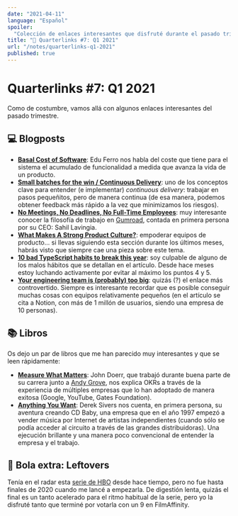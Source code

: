 ```yaml
---
date: "2021-04-11"
language: "Español"
spoiler:
  "Colección de enlaces interesantes que disfruté durante el pasado trimestre."
title: "🔗 Quarterlinks #7: Q1 2021"
url: "/notes/quarterlinks-q1-2021"
published: true
---
```


# Quarterlinks #7: Q1 2021

Como de costumbre, vamos allá con algunos enlaces interesantes del pasado
trimestre.

## 💻 Blogposts

- **[Basal Cost of Software][basal-cost]**: Edu Ferro nos habla del coste que
  tiene para el sistema el acumulado de funcionalidad a medida que avanza la
  vida de un producto.
- **[Small batches for the win / Continuous Delivery][small-batches]**: uno de
  los conceptos clave para entender (e implementar) _continuous delivery_:
  trabajar en pasos pequeñitos, pero de manera continua (de esa manera, podemos
  obtener feedback más rápido a la vez que minimizamos los riesgos).
- **[No Meetings, No Deadlines, No Full-Time Employees][no-meetings]**: muy
  interesante conocer la filosofía de trabajo en [Gumroad][gumroad], contada en
  primera persona por su CEO: Sahil Lavingia.
- **[What Makes A Strong Product Culture?][product-culture]**: empoderar equipos
  de producto... si llevas siguiendo esta sección durante los últimos meses,
  habrás visto que siempre cae una pieza sobre este tema.
- **[10 bad TypeScript habits to break this year][typescript]**: soy culpable de
  alguno de los malos hábitos que se detallan en el artículo. Desde hace meses
  estoy luchando activamente por evitar al máximo los puntos 4 y 5.
- **[Your engineering team is (probably) too big][teams]**: quizás (?) el enlace
  más controvertido. Siempre es interesante recordar que es posible conseguir
  muchas cosas con equipos relativamente pequeños (en el artículo se cita a
  Notion, con más de 1 millón de usuarios, siendo una empresa de 10 personas).

## 📚 Libros

Os dejo un par de libros que me han parecido muy interesantes y que se leen
rápidamente:

- **[Measure What Matters][okr]**: John Doerr, que trabajó durante buena parte
  de su carrera junto a [Andy Grove][grove], nos explica OKRs a través de la
  experiencia de múltiples empresas que lo han adoptado de manera exitosa
  (Google, YouTube, Gates Foundation).
- **[Anything You Want][cdbaby]**: Derek Sivers nos cuenta, en primera persona,
  su aventura creando CD Baby, una empresa que en el año 1997 empezó a vender
  música por Internet de artistas independientes (cuando sólo se podía acceder
  al circuito a través de las grandes distribuidoras). Una ejecución brillante y
  una manera poco convencional de entender la empresa y el trabajo.

## 🎱 Bola extra: Leftovers

Tenía en el radar esta [serie de HBO][leftovers] desde hace tiempo, pero no fue
hasta finales de 2020 cuando me lancé a empezarla. De digestión lenta, quizás el
final es un tanto acelerado para el ritmo habitual de la serie, pero yo la
disfruté tanto que terminé por votarla con un 9 en FilmAffinity.

[basal-cost]: https://www.eferro.net/2021/02/basal-cost-of-software.html
[small-batches]:
  https://www.eferro.net/2021/01/small-batches-for-win-continuous.html
[no-meetings]: https://sahillavingia.com/work
[product-culture]:
  https://newsletter.bringthedonuts.com/p/what-makes-a-strong-product-culture
[typescript]:
  https://startup-cto.net/10-bad-typescript-habits-to-break-this-year/
[teams]: https://simpleshapes.io/articles/your-engineering-team-is-too-big/
[okr]: https://www.amazon.es/dp/B078X4HKS9
[cdbaby]:
  https://www.amazon.es/Anything-You-Want-Lessons-Entrepreneur-ebook/dp/B013XUNUAA
[grove]: https://en.wikipedia.org/wiki/Andrew_Grove
[leftovers]: https://www.filmaffinity.com/es/film349114.html
[gumroad]: https://gumroad.com/

